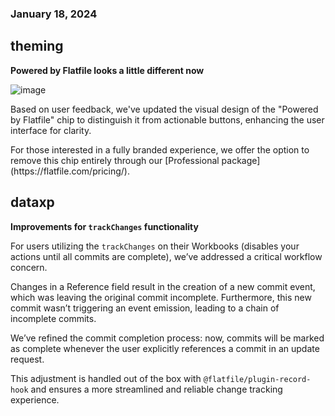 ### January 18, 2024

## theming

**Powered by Flatfile looks a little different now**

![image](../changelog/images/powered_by.png)

Based on user feedback, we've updated the visual design of the "Powered by Flatfile" chip to distinguish it from actionable buttons, enhancing the user interface for clarity.

<Note>
  For those interested in a fully branded experience, we offer the option to
  remove this chip entirely through our [Professional
  package](https://flatfile.com/pricing/).
</Note>

## dataxp

**Improvements for `trackChanges` functionality**

For users utilizing the `trackChanges` on their Workbooks (disables your actions until all commits are complete), we’ve addressed a critical workflow concern.

Changes in a Reference field result in the creation of a new commit event, which was leaving the original commit incomplete. Furthermore, this new commit wasn’t triggering an event emission, leading to a chain of incomplete commits.

We’ve refined the commit completion process: now, commits will be marked as complete whenever the user explicitly references a commit in an update request.

This adjustment is handled out of the box with `@flatfile/plugin-record-hook` and ensures a more streamlined and reliable change tracking experience.
